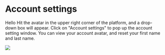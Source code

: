 # Account settings
Hello
Hit the avatar in the upper right corner of the platform, and a drop-down box will appear. Click on "Account settings" to pop up the account setting window. You can view your account avatar, and reset your first name and last name.

<Frame width="auto" height="auto" >
  <img src="../docs_image/setting_1.png" />
</Frame>


